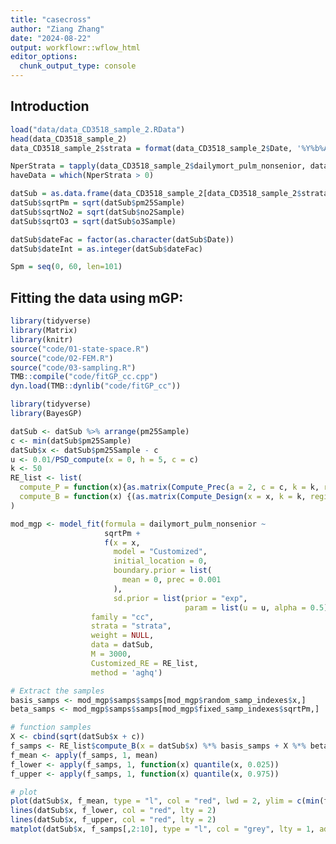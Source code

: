 ```yaml
---
title: "casecross"
author: "Ziang Zhang"
date: "2024-08-22"
output: workflowr::wflow_html
editor_options:
  chunk_output_type: console
---
```


## Introduction

```r
load("data/data_CD3518_sample_2.RData")
head(data_CD3518_sample_2)
data_CD3518_sample_2$strata = format(data_CD3518_sample_2$Date, '%Y%b%A')

NperStrata = tapply(data_CD3518_sample_2$dailymort_pulm_nonsenior, data_CD3518_sample_2$strata, sum)
haveData = which(NperStrata > 0)

datSub = as.data.frame(data_CD3518_sample_2[data_CD3518_sample_2$strata %in% names(haveData), ])
datSub$sqrtPm = sqrt(datSub$pm25Sample)
datSub$sqrtNo2 = sqrt(datSub$no2Sample)
datSub$sqrtO3 = sqrt(datSub$o3Sample)

datSub$dateFac = factor(as.character(datSub$Date))
datSub$dateInt = as.integer(datSub$dateFac)

Spm = seq(0, 60, len=101)
```


## Fitting the data using mGP:

```r
library(tidyverse)
library(Matrix)
library(knitr)
source("code/01-state-space.R")
source("code/02-FEM.R")
source("code/03-sampling.R")
TMB::compile("code/fitGP_cc.cpp")
dyn.load(TMB::dynlib("code/fitGP_cc"))

library(tidyverse)
library(BayesGP)
```


```r
datSub <- datSub %>% arrange(pm25Sample)
c <- min(datSub$pm25Sample)
datSub$x <- datSub$pm25Sample - c
u <- 0.01/PSD_compute(x = 0, h = 5, c = c)
k <- 50
RE_list <- list(
  compute_P = function(x){as.matrix(Compute_Prec(a = 2, c = c, k = k, region = c(0, 40), boundary = TRUE))},
  compute_B = function(x) {(as.matrix(Compute_Design(x = x, k = k, region = c(0, 40), boundary = TRUE)))}
)

mod_mgp <- model_fit(formula = dailymort_pulm_nonsenior ~ 
                     sqrtPm + 
                     f(x = x, 
                       model = "Customized",
                       initial_location = 0, 
                       boundary.prior = list(
                         mean = 0, prec = 0.001
                       ),
                       sd.prior = list(prior = "exp", 
                                       param = list(u = u, alpha = 0.5))),
                  family = "cc",
                  strata = "strata",
                  weight = NULL,
                  data = datSub,
                  M = 3000,
                  Customized_RE = RE_list,
                  method = 'aghq')

# Extract the samples
basis_samps <- mod_mgp$samps$samps[mod_mgp$random_samp_indexes$x,]
beta_samps <- mod_mgp$samps$samps[mod_mgp$fixed_samp_indexes$sqrtPm,]

# function samples
X <- cbind(sqrt(datSub$x + c))
f_samps <- RE_list$compute_B(x = datSub$x) %*% basis_samps + X %*% beta_samps
f_mean <- apply(f_samps, 1, mean)
f_lower <- apply(f_samps, 1, function(x) quantile(x, 0.025))
f_upper <- apply(f_samps, 1, function(x) quantile(x, 0.975))

# plot
plot(datSub$x, f_mean, type = "l", col = "red", lwd = 2, ylim = c(min(f_lower) - 0.1, (max(f_upper) + 0.1)))
lines(datSub$x, f_lower, col = "red", lty = 2)
lines(datSub$x, f_upper, col = "red", lty = 2)
matplot(datSub$x, f_samps[,2:10], type = "l", col = "grey", lty = 1, add = TRUE)
```










